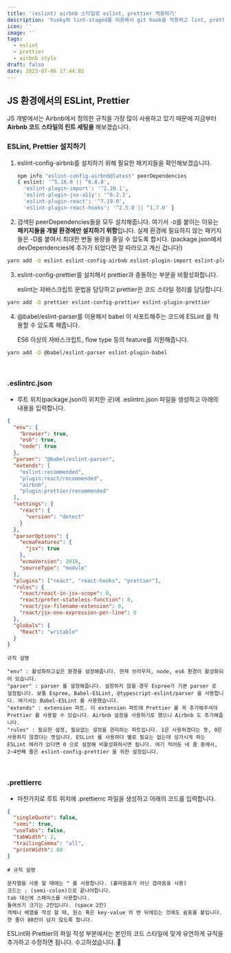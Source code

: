 ```yaml
---
title: '(eslint) airbnb 스타일로 eslint, prettier 적용하기'
description: 'husky와 lint-staged를 이용해서 git hook을 적용하고 lint, prettier를 자동화 하는 법을 배워보겠습니다.'
icon: ''
image: ''
tags:
  - eslint
  - prettier
  - airbnb style
draft: false
date: 2023-07-06 17:44:02
---
```


## JS 환경에서의 ESLint, Prettier

JS 개발에서는 Airbnb에서 정의한 규칙을 가장 많이 사용하고 있기 때문에 지금부터 **Airbnb 코드 스타일의 린트 세팅을** 해보겠습니다.

### ESLint, Prettier 설치하기

1.  eslint-config-airbnb를 설치하기 위해 필요한 패키지들을 확인해보겠습니다.

    ```bash
    npm info "eslint-config-airbnb@latest" peerDependencies
    { eslint: '^5.16.0 || ^6.8.0',
      'eslint-plugin-import': '^2.20.1',
      'eslint-plugin-jsx-a11y': '^6.2.3',
      'eslint-plugin-react': '^7.19.0',
      'eslint-plugin-react-hooks': '^2.5.0 || ^1.7.0' }
    ```

2.  검색된 peerDependencies들을 모두 설치해줍니다.
    여기서 `-D`를 붙이는 이유는 **패키지들을 개발 환경에만 설치하기 위함**입니다. 실제 환경에 필요하지 않는 패키지들은 -D를 붙여서 최대한 번들 용량을 줄일 수 있도록 합시다.
    (package.json에서 devDependencies에 추가가 되었다면 잘 따라오고 계신 겁니다!)

```bash
yarn add -D eslint eslint-config-airbnb eslint-plugin-import eslint-plugin-jsx-a11y eslint-plugin-react eslint-plugin-react-hooks
```

3.  eslint-config-prettier를 설치해서 prettier과 충돌하는 부분을 비활성화합니다.

    eslint는 자바스크립트 문법을 담당하고 prettier은 코드 스타일 정리를 담당합니다.

```bash
yarn add -D prettier eslint-config-prettier eslint-plugin-prettier
```

4.  @babel/eslint-parser를 이용해서 babel 이 서포트해주는 코드에 ESLint 를 적용할 수 있도록 해줍니다.

    ES6 이상의 자바스크립트, flow type 등의 feature를 지원해줍니다.

```bash
yarn add -D @babel/eslint-parser eslint-plugin-babel
```

<br />

### .eslintrc.json

- 루트 위치(package.json이 위치한 곳)에 .eslintrc.json 파일을 생성하고 아래의 내용을 입력합니다.

```json
{
  "env": {
    "browser": true,
    "es6": true,
    "node": true
  },
  "parser": "@babel/eslint-parser",
  "extends": [
    "eslint:recommended",
    "plugin:react/recommended",
    "airbnb",
    "plugin:prettier/recommended"
  ],
  "settings": {
    "react": {
      "version": "detect"
    }
  },
  "parserOptions": {
    "ecmaFeatures": {
      "jsx": true
    },
    "ecmaVersion": 2018,
    "sourceType": "module"
  },
  "plugins": ["react", "react-hooks", "prettier"],
  "rules": {
    "react/react-in-jsx-scope": 0,
    "react/prefer-stateless-function": 0,
    "react/jsx-filename-extension": 0,
    "react/jsx-one-expression-per-line": 0
  },
  "globals": {
    "React": "writable"
  }
}
```

```
규칙 설명

"env" : 활성화하고싶은 환경을 설정해줍니다. 현재 브라우저, node, es6 환경이 활성화되어 있습니다.
"parser" : parser 를 설정해줍니다. 설정하지 않을 경우 Espree가 기본 parser 로 설정됩니다. 보통 Espree, Babel-ESLint, @typescript-eslint/parser 을 사용합니다. 여기서는 Babel-ESLint 를 사용했습니다.
"extends" : extension 파트. 이 extension 파트에 Prettier 를 꼭 추가해주셔야 Prettier 를 사용할 수 있습니다. Airbnb 설정을 사용하기로 했으니 Airbnb 도 추가해줍니다.
"rules" : 필요한 설정, 필요없는 설정을 관리하는 파트입니다. 1은 사용하겠다는 뜻, 0은 사용하지 않겠다는 뜻입니다. ESLint 를 사용하다 별로 필요는 없는데 성가시게 하는 ESLint 에러가 있다면 0 으로 설정해 비활성화하시면 됩니다. 여기 적어둔 네 줄 중에서, 2~4번째 줄은 eslint-config-prettier 을 위한 설정입니다.
```

<br />

### .prettierrc

- 마찬가지로 루트 위치에 .prettierrc 파일을 생성하고 아래의 코드를 입력합니다.

```json
{
  "singleQuote": false,
  "semi": true,
  "useTabs": false,
  "tabWidth": 2,
  "trailingComma": "all",
  "printWidth": 80
}
```

```
# 규칙 설명

문자열을 사용 할 때에는 " 를 사용합니다. (홑따옴표가 아닌 겹따옴표 사용)
코드는 ; (semi-colon)으로 끝나야합니다.
tab 대신에 스페이스를 사용합니다.
들여쓰기 크기는 2칸입니다. (space 2칸)
객체나 배열을 작성 할 때, 원소 혹은 key-value 의 맨 뒤에있는 것에도 쉼표를 붙입니다.
한 줄이 80칸이 넘지 않도록 합니다.
```

ESLint와 Prettier의 파일 작성 부분에서는 본인의 코드 스타일에 맞게 유연하게 규칙을 추가하고 수정하면 됩니다.
수고하셨습니다. 🤗

